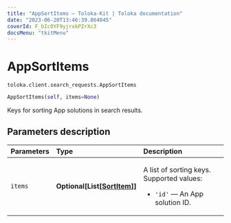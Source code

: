 ```yaml
---
title: "AppSortItems — Toloka-Kit | Toloka documentation"
date: "2023-06-20T13:46:39.864045"
coverId: F_bIcOYF9yjrxkPZrXc3
docsMenu: "tkitMenu"
---
```


# AppSortItems

`toloka.client.search_requests.AppSortItems`

```python
AppSortItems(self, items=None)
```

Keys for sorting App solutions in search results.

## Parameters description

| Parameters | Type | Description |
| :----------| :----| :-----------|
`items`|**Optional\[List\[[SortItem](/docs/toloka-kit/reference/toloka.client.search_requests.AppSortItems.SortItem)\]\]**|<p>A list of sorting keys. Supported values:</p> <ul> <li>`'id'` — An App solution ID.</li> </ul>
